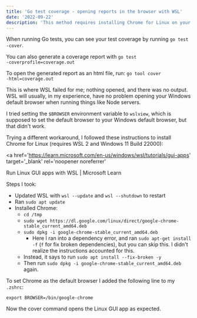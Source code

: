 ```yaml
---
title: 'Go test coverage - opening reports in the browser with WSL'
date: '2022-09-22'
description: 'This method requires installing Chrome for Linux on your WSL system.'
---
```



When running Go tests, you can see your test coverage by running `go test ‑cover`.

You can also generate a coverage report with
`go test ‑coverprofile=coverage.out`

To open the generated report as an html file, run:
`go tool cover ‑html=coverage.out`

This is where WSL failed for me; nothing opened, and there was no output. WSL will usually, in my experience, have no problem opening your Windows default browser when running things like Node servers.

I tried setting the `$BROWSER` environment variable to `wslview`, which is supposed to set the default browser to your Windows default browser, but that didn't work.

Trying a different workaround, I followed these instructions to install Chrome for Linux (requires WSL 2 and Windows 11 Build 22000):

<a
  href='https://learn.microsoft.com/en-us/windows/wsl/tutorials/gui-apps'
  target='_blank'
  rel='noopener noreferrer'
>
  Run Linux GUI apps with WSL | Microsoft Learn
</a>

Steps I took:

- Updated WSL with `wsl ‑‑update` and `wsl ‑‑shutdown` to restart
- Ran `sudo apt update`
- Installed Chrome:
  - `cd /tmp`
  - `sudo wget https://dl.google.com/linux/direct/google-chrome-stable_current_amd64.deb`
  - `sudo dpkg ‑i google-chrome-stable_current_amd64.deb`
    - Here I ran into a dependency error, and ran `sudo apt-get install ‑f` (`f` for fix broken dependencies), but you can skip this. I didn't realize the instructions accounted for this.
  - Instead, it says to run `sudo apt install ‑‑fix-broken ‑y`
  - Then run `sudo dpkg ‑i google-chrome-stable_current_amd64.deb` again.

To set Chrome as the default browser I added the following line to my `.zshrc`:

```
export BROWSER=/bin/google-chrome
```

Now the cover command opens the Linux GUI app as expected.

<a href={screenshot.src} target='_blank'>
  <Picture src={screenshot} widths={[800, 400, 200]} />
</a>
